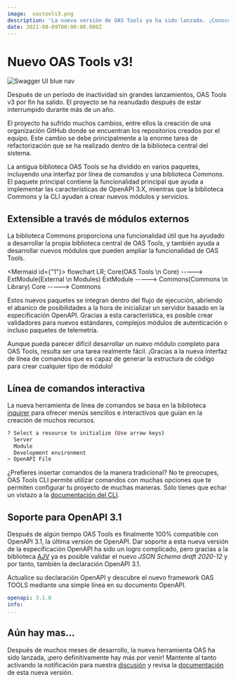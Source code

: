 ```yaml
---
image:  oastools3.png
description: 'La nueva versión de OAS Tools ya ha sido lanzada. ¡Conoce todas las novedades de OAS Tools v3.0!'
date: 2021-08-09T00:00:00.000Z
---
```



# Nuevo OAS Tools v3!

![Swagger UI blue nav](../../../public/blog/oastools3.png)

Después de un período de inactividad sin grandes lanzamientos, OAS Tools v3 por fin ha salido. El proyecto se ha reanudado después de estar interrumpido durante más de un año.

El proyecto ha sufrido muchos cambios, entre ellos la creación de una organización GitHub donde se encuentran los repositorios creados por el equipo. Este cambio se debe principalmente a la enorme tarea de refactorización que se ha realizado dentro de la biblioteca central del sistema.

La antigua biblioteca OAS Tools se ha dividido en varios paquetes, incluyendo una interfaz por línea de comandos y una biblioteca Commons. El paquete principal contiene la funcionalidad principal que ayuda a implementar las características de OpenAPI 3.X, mientras que la biblioteca Commons y la CLI ayudan a crear nuevos módulos y servicios.

## Extensible a través de módulos externos
La biblioteca Commons proporciona una funcionalidad útil que ha ayudado a desarrollar la propia biblioteca central de OAS Tools, y también ayuda a desarrollar nuevos módulos que pueden ampliar la funcionalidad de OAS Tools.

<Mermaid id={"1"}>
flowchart LR;
    Core(OAS Tools \n Core) -----> ExtModule(External \n Modules)
    ExtModule -----> Commons(Commons \n Library)
    Core -----> Commons
</Mermaid>

Estos nuevos paquetes se integran dentro del flujo de ejecución, abriendo el abanico de posibilidades a la hora de inicializar un servidor basado en la especificación OpenAPI. Gracias a esta característica, es posible crear validadores para nuevos estándares, complejos módulos de autenticación o incluso paquetes de telemetría.

Aunque pueda parecer difícil desarrollar un nuevo módulo completo para OAS Tools, resulta ser una tarea realmente fácil. ¡Gracias a la nueva interfaz de línea de comandos que es capaz de generar la estructura de código para crear cualquier tipo de módulo!

## Línea de comandos interactiva
La nueva herramienta de línea de comandos se basa en la biblioteca [inquirer](https://www.npmjs.com/package/inquirer) para ofrecer menús sencillos e interactivos que guían en la creación de muchos recursos.

```sh
? Select a resource to initialize (Use arrow keys)
  Server
  Module
  Development environment
> OpenAPI File
```

¿Prefieres insertar comandos de la manera tradicional? No te preocupes, OAS Tools CLI permite utilizar comandos con muchas opciones que te permiten configurar tu proyecto de muchas maneras. Sólo tienes que echar un vistazo a la [documentación del CLI](../../docs/cli).

## Soporte para OpenAPI 3.1
Después de algún tiempo OAS Tools es finalmente 100% compatible con OpenAPI 3.1, la última versión de OpenAPI. Dar soporte a esta nueva versión de la especificación OpenAPI ha sido un logro complicado, pero gracias a la biblioteca [AJV](https://ajv.js.org/) ya es posible validar el nuevo _JSON Schema draft 2020-12_ y por tanto, también la declaración OpenAPI 3.1.

Actualice su declaración OpenAPI y descubre el nuevo framework OAS TOOLS mediante una simple línea en su documento OpenAPI.

```yaml
openapi: 3.1.0
info:
...
```

## Aún hay mas...
Después de muchos meses de desarrollo, la nueva herramienta OAS ha sido lanzada, ¡pero definitivamente hay más por venir! Mantente al tanto activando la notificación para nuestra [discusión](https://github.com/orgs/oas-tools/discussions) y revisa la [documentación](../../docs/getting-started/overview) de esta nueva versión.